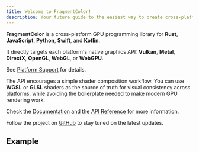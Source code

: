 ```yaml
---
title: Welcome to FragmentColor!
description: Your future guide to the easiest way to create cross-platform shaders.
---
```



**FragmentColor** is a cross-platform GPU programming library
for **Rust**, **JavaScript**, **Python**, **Swift**, and **Kotlin**.

It directly targets each platform's native graphics API: 
**Vulkan**, **Metal**, **DirectX**, **OpenGL**, **WebGL**, or **WebGPU**.

See [Platform Support](/welcome/platforms) for details.

The API encourages a simple shader composition workflow. You can use **WGSL** or **GLSL** shaders
as the source of truth for visual consistency across platforms, while avoiding
the boilerplate needed to make modern GPU rendering work.

Check the [Documentation](/welcome) and the [API Reference](/api) for more information.

Follow the project on [GitHub](https://github.com/vista-art/fragmentcolor) to stay tuned on the latest updates.

## Example


<Examples />
